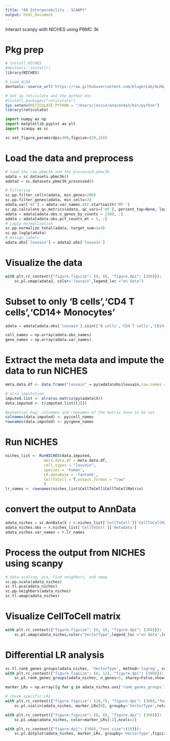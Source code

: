 ```yaml
---
title: "08 Interperobility - SCANPY"
output: html_document
---
```


Interact scanpy with NICHES using PBMC 3k

# Pkg prep

```r
# install NICHES
#devtools::install()
library(NICHES)

# Load ALRA
devtools::source_url('https://raw.githubusercontent.com/KlugerLab/ALRA/master/alra.R')

# Set up reticulate and the python env
#install.packages("reticulate")
Sys.setenv(RETICULATE_PYTHON = "/Users/jessie/anaconda3/bin/python")
library(reticulate)
```


```python
import numpy as np
import matplotlib.pyplot as plt
import scanpy as sc
```

```python
sc.set_figure_params(dpi=300,figsize=(20,16))
```

# Load the data and preprocess

```python
# load the raw pbmc3k and the processed pbmc3k
adata = sc.datasets.pbmc3k()
adata2 = sc.datasets.pbmc3k_processed()
```

```python
# Filtering
sc.pp.filter_cells(adata, min_genes=200)
sc.pp.filter_genes(adata, min_cells=3)
adata.var['mt'] = adata.var_names.str.startswith('MT-')
sc.pp.calculate_qc_metrics(adata, qc_vars=['mt'], percent_top=None, log1p=False, inplace=True)
adata = adata[adata.obs.n_genes_by_counts < 2500, :]
adata = adata[adata.obs.pct_counts_mt < 5, :]
# Log1p normalization
sc.pp.normalize_total(adata, target_sum=1e4)
sc.pp.log1p(adata)
# Assign labels
adata.obs['louvain'] = adata2.obs['louvain']
```

# Visualize the data
```python
with plt.rc_context({"figure.figsize": (8, 8), "figure.dpi": (300)}):
    sc.pl.umap(adata2, color='louvain',legend_loc ="on data")
```

# Subset to only 'B cells','CD4 T cells','CD14+ Monocytes'

```python
adata = adata[adata.obs['louvain'].isin(['B cells','CD4 T cells','CD14+ Monocytes']),:]

cell_names = np.array(adata.obs_names)
gene_names = np.array(adata.var_names)
```


# Extract the meta data and impute the data to run NICHES
```r
meta.data.df <- data.frame("louvain" = py$adata$obs$louvain,row.names = py$cell_names)

# alra imputation
imputed.list <- alra(as.matrix(py$adata$X))
data.imputed <- t(imputed.list[[3]])

#potential bug: colnames and rownames of the matrix have to be set
colnames(data.imputed) <- py$cell_names
rownames(data.imputed) <- py$gene_names
```

# Run NICHES

```r
niches_list <- RunNICHES(data.imputed,
                 meta.data.df = meta.data.df,
                 cell_types = "louvain",
                 species = 'human',
                 LR.database = 'fantom5',
                 CellToCell = T,output_format = "raw"
                 )
lr_names <- rownames(niches_list$CellToCell$CellToCellMatrix)
```

# convert the output to AnnData

```python
adata_niches = sc.AnnData(X = r.niches_list['CellToCell']['CellToCellMatrix'].T)
adata_niches.obs = r.niches_list['CellToCell']['metadata']
adata_niches.var_names = r.lr_names
```

# Process the output from NICHES using scanpy

```python
# data scaling, pca, find neighbors, and umap
sc.pp.scale(adata_niches)
sc.tl.pca(adata_niches)
sc.pp.neighbors(adata_niches)
sc.tl.umap(adata_niches)
```


# Visualize CellToCell matrix

```python
with plt.rc_context({"figure.figsize": (8, 8), "figure.dpi": (300)}):
    sc.pl.umap(adata_niches,color="VectorType",legend_loc ="on data",legend_fontsize=7)
```

# Differential LR analysis

```python
sc.tl.rank_genes_groups(adata_niches, 'VectorType', method='logreg', solver='liblinear',penalty='l1')
with plt.rc_context({"figure.figsize": (8, 12), "figure.dpi": (300)}):
    sc.pl.rank_genes_groups(adata_niches, n_genes=5, sharey=False,show=True,fontsize=20)
```

```python
marker_LRs = np.array([g for g in adata_niches.uns['rank_genes_groups']['names'][0]])
```



```python
# check specific LRs
with plt.rc_context({"figure.figsize": (10,7), "figure.dpi": (300),"font.size":(8)}):
    sc.pl.violin(adata_niches, marker_LRs[0], groupby='VectorType',rotation=20)
```

```python
with plt.rc_context({"figure.figsize": (8, 8), "figure.dpi": (300)}):
    sc.pl.umap(adata_niches, color=marker_LRs[:2],ncols=2)
```


```python
with plt.rc_context({"figure.dpi": (300),"font.size":(10)}):
    sc.pl.dotplot(adata_niches, marker_LRs, groupby='VectorType',figsize=(20,10))
```


